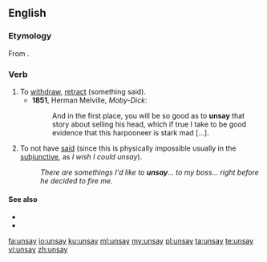 ==English==

===Etymology===
From {{prefix|un|say|lang=en}}.

===Verb===
{{en-verb|unsays|unsaying|unsaid}}

# To [[withdraw]], [[retract]] (something said).
#* '''1851''', Herman Melville, ''Moby-Dick'':
#*: And in the first place, you will be so good as to '''unsay''' that story about selling his head, which if true I take to be good evidence that this harpooneer is stark mad [...].
# To not have [[said]] (since this is physically impossible usually in the [[subjunctive]], as ''I wish I could unsay'').
#: ''There are somethings I'd like to '''unsay'''... to my boss... right before he decided to fire me.''

====See also====
* {{l|en|retract}}
* {{l|en|unspeak}}

[[fa:unsay]]
[[io:unsay]]
[[ku:unsay]]
[[ml:unsay]]
[[my:unsay]]
[[pl:unsay]]
[[ta:unsay]]
[[te:unsay]]
[[vi:unsay]]
[[zh:unsay]]
